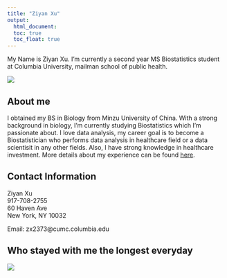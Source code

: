 ```yaml
---
title: "Ziyan Xu"
output: 
  html_document:
  toc: true
  toc_float: true
---
```


My Name is Ziyan Xu. I'm currently a second year MS Biostatistics student at Columbia University, mailman school of public health.

![](images/ZiyanXu.JPG) 

## About me
I obtained my BS in Biology from Minzu University of China. With a strong background in biology, I'm currently studying Biostatistics which I'm passionate about. I love data analysis, my career goal is to become a Biostatistician who performs data analysis in healthcare field or a data scientisit in any other fields. Also, I have strong knowledge in healthcare investment. More details about my experience can be found [here](Resume_Ziyan_Xu.pdf).


## Contact Information

Ziyan Xu\
917-708-2755\
60 Haven Ave\
New York, NY 10032

Email: zx2373@cumc.columbia.edu

## Who stayed with me the longest everyday

![](images/Jack.jpg)